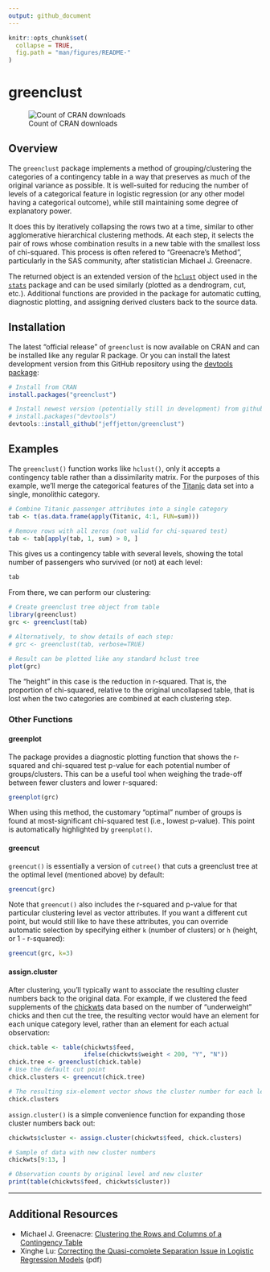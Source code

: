 ```yaml
---
output: github_document
---
```


<!-- README.md is generated from README.Rmd. Please edit that file -->

```r
knitr::opts_chunk$set(
  collapse = TRUE,
  fig.path = "man/figures/README-"
)
```
# greenclust
   
![Count of CRAN downloads](https://cranlogs.r-pkg.org/badges/grand-total/greenclust)
   
   
## Overview

The `greenclust` package implements a method of grouping/clustering the categories of a contingency table in a way that preserves as much of the original variance as possible. It is well-suited for reducing the number of levels of a categorical feature in logistic regression (or any other model having a categorical outcome), while still maintaining some degree of explanatory power.

It does this by iteratively collapsing the rows two at a time, similar to other agglomerative hierarchical clustering methods. At each step, it selects the pair of rows whose combination results in a new table with the smallest loss of chi-squared. This process is often refered to "Greenacre's Method", particularly in the SAS community, after statistician Michael J. Greenacre.

The returned object is an extended version of the [`hclust`](https://stat.ethz.ch/R-manual/R-devel/library/stats/html/hclust.html) object used in the [`stats`](https://stat.ethz.ch/R-manual/R-devel/library/stats/html/stats-package.html) package and can be used similarly (plotted as a dendrogram, cut, etc.). Additional functions are provided in the package for automatic cutting, diagnostic plotting, and assigning derived clusters back to the source data.

## Installation

The latest "official release" of `greenclust` is now available on CRAN and can be installed like any regular R package. Or you can install the latest development version from this GitHub repository using the [devtools package](https://www.rstudio.com/products/rpackages/devtools/):

``` r
# Install from CRAN
install.packages("greenclust")

# Install newest version (potentially still in development) from github
# install.packages("devtools")
devtools::install_github("jeffjetton/greenclust")
```

## Examples

The `greenclust()` function works like `hclust()`, only it accepts a contingency table rather than a dissimilarity matrix. For the purposes of this example, we'll merge the categorical features of the [Titanic](https://stat.ethz.ch/R-manual/R-devel/library/datasets/html/Titanic.html) data set into a single, monolithic category. 

```r
# Combine Titanic passenger attributes into a single category
tab <- t(as.data.frame(apply(Titanic, 4:1, FUN=sum)))

# Remove rows with all zeros (not valid for chi-squared test)
tab <- tab[apply(tab, 1, sum) > 0, ]
```

This gives us a contingency table with several levels, showing the total number of passengers who survived (or not) at each level:

```r
tab
```

From there, we can perform our clustering:

```r
# Create greenclust tree object from table
library(greenclust)
grc <- greenclust(tab)

# Alternatively, to show details of each step:
# grc <- greenclust(tab, verbose=TRUE)

# Result can be plotted like any standard hclust tree
plot(grc)
```

The "height" in this case is the reduction in r-squared. That is, the proportion of chi-squared, relative to the original uncollapsed table, that is lost when the two categories are combined at each clustering step.
   
### Other Functions
   
#### greenplot
    
The package provides a diagnostic plotting function that shows the r-squared and chi-squared test p-value for each potential number of groups/clusters. This can be a useful tool when weighing the trade-off between fewer clusters and lower r-squared:

```r
greenplot(grc)
```

When using this method, the customary "optimal" number of groups is found at most-significant chi-squared test (i.e., lowest p-value). This point is automatically highlighted by `greenplot()`.
   
#### greencut
    
`greencut()` is essentially a version of `cutree()` that cuts a greenclust tree at the optimal level (mentioned above) by default:

```r
greencut(grc)
```

Note that `greencut()` also includes the r-squared and p-value for that particular clustering level as vector attributes. If you want a different cut point, but would still like to have these attributes, you can override automatic selection by specifying either `k` (number of clusters) or `h` (height, or 1 - r-squared):

```r
greencut(grc, k=3)
```
    
#### assign.cluster
    
After clustering, you'll typically want to associate the resulting cluster numbers back to the original data. For example, if we clustered the feed supplements of the [chickwts](https://stat.ethz.ch/R-manual/R-devel/library/datasets/html/chickwts.html) data based on the number of "underweight" chicks and then cut the tree, the resulting vector would have an element for each unique category level, rather than an element for each actual observation:

```r
chick.table <- table(chickwts$feed,
                     ifelse(chickwts$weight < 200, "Y", "N"))
chick.tree <- greenclust(chick.table)
# Use the default cut point
chick.clusters <- greencut(chick.tree)

# The resulting six-element vector shows the cluster number for each level
chick.clusters
```
`assign.cluster()` is a simple convenience function for expanding those cluster numbers back out:
```r
chickwts$cluster <- assign.cluster(chickwts$feed, chick.clusters)

# Sample of data with new cluster numbers
chickwts[9:13, ]

# Observation counts by original level and new cluster
print(table(chickwts$feed, chickwts$cluster))
```
---

## Additional Resources

* Michael J. Greenacre: [Clustering the Rows and Columns of a Contingency Table](https://doi.org/10.1007/BF01901670)
* Xinghe Lu: [Correcting the Quasi-complete Separation Issue in Logistic Regression Models](https://pdfs.semanticscholar.org/bbb0/2b26cf6a1628b27ddef70a83b92962d6dce2.pdf) (pdf)
